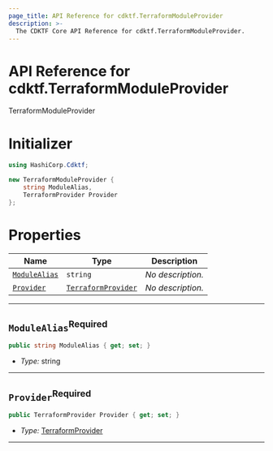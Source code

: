 ```yaml
---
page_title: API Reference for cdktf.TerraformModuleProvider
description: >-
  The CDKTF Core API Reference for cdktf.TerraformModuleProvider.
---
```


<!-- This file is generated through yarn generate-docs -->

# API Reference for cdktf.TerraformModuleProvider

   TerraformModuleProvider <a name="TerraformModuleProvider" id="cdktf.TerraformModuleProvider"></a>
  
  # Initializer <a name="Initializer" id="cdktf.TerraformModuleProvider.Initializer"></a>
  
  ```csharp
  using HashiCorp.Cdktf;
  
  new TerraformModuleProvider {
      string ModuleAlias,
      TerraformProvider Provider
  };
  ```
  
  # Properties <a name="Properties" id="Properties"></a>
  
  | **Name** | **Type** | **Description** |
  | --- | --- | --- |
  | <code><a href="#cdktf.TerraformModuleProvider.property.moduleAlias">ModuleAlias</a></code> | <code>string</code> | *No description.* |
  | <code><a href="#cdktf.TerraformModuleProvider.property.provider">Provider</a></code> | <code><a href="#cdktf.TerraformProvider">TerraformProvider</a></code> | *No description.* |
  
  ---
  
  ## `ModuleAlias`<sup>Required</sup> <a name="ModuleAlias" id="cdktf.TerraformModuleProvider.property.moduleAlias"></a>
  
  ```csharp
  public string ModuleAlias { get; set; }
  ```
  
  - *Type:* string
  
  ---
  
  ## `Provider`<sup>Required</sup> <a name="Provider" id="cdktf.TerraformModuleProvider.property.provider"></a>
  
  ```csharp
  public TerraformProvider Provider { get; set; }
  ```
  
  - *Type:* <a href="#cdktf.TerraformProvider">TerraformProvider</a>
  
  ---
  
